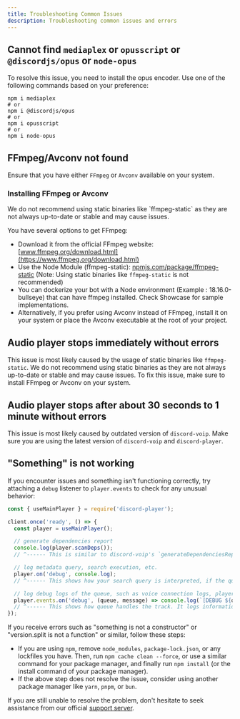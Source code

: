 ```yaml
---
title: Troubleshooting Common Issues
description: Troubleshooting common issues and errors
---
```


## Cannot find `mediaplex` or `opusscript` or `@discordjs/opus` or `node-opus`

To resolve this issue, you need to install the opus encoder. Use one of the following commands based on your preference:

```package-install
npm i mediaplex
# or
npm i @discordjs/opus
# or
npm i opusscript
# or
npm i node-opus
```

## FFmpeg/Avconv not found

Ensure that you have either `FFmpeg` or `Avconv` available on your system.

### Installing FFmpeg or Avconv

<Callout>
  We do not recommend using static binaries like `ffmpeg-static` as they are not always up-to-date or stable and may
  cause issues.
</Callout>

You have several options to get FFmpeg:

- Download it from the official FFmpeg website: [www.ffmpeg.org/download.html](https://www.ffmpeg.org/download.html)
- Use the Node Module (ffmpeg-static): [npmjs.com/package/ffmpeg-static](https://npmjs.com/package/ffmpeg-static) (Note: Using static binaries like `ffmpeg-static` is not recommended)
- You can dockerize your bot with a Node environment (Example : 18.16.0-bullseye) that can have ffmpeg installed. Check Showcase for sample implementations.
- Alternatively, if you prefer using Avconv instead of FFmpeg, install it on your system or place the Avconv executable at the root of your project.

## Audio player stops immediately without errors

This issue is most likely caused by the usage of static binaries like `ffmpeg-static`. We do not recommend using static binaries as they are not always up-to-date or stable and may cause issues. To fix this issue, make sure to install FFmpeg or Avconv on your system.

## Audio player stops after about 30 seconds to 1 minute without errors

This issue is most likely caused by outdated version of `discord-voip`. Make sure you are using the latest version of `discord-voip` and `discord-player`.

## "Something" is not working

If you encounter issues and something isn't functioning correctly, try attaching a `debug` listener to `player.events` to check for any unusual behavior:

```js title="index.js"
const { useMainPlayer } = require('discord-player');

client.once('ready', () => {
  const player = useMainPlayer();

  // generate dependencies report
  console.log(player.scanDeps());
  // ^------ This is similar to discord-voip's `generateDependenciesReport()` function, but with additional informations related to discord-player

  // log metadata query, search execution, etc.
  player.on('debug', console.log);
  // ^------ This shows how your search query is interpreted, if the query was cached, which extractor resolved the query or which extractor failed to resolve, etc.

  // log debug logs of the queue, such as voice connection logs, player execution, streaming process etc.
  player.events.on('debug', (queue, message) => console.log(`[DEBUG ${queue.guild.id}] ${message}`));
  // ^------ This shows how queue handles the track. It logs informations like the status of audio player, streaming process, configurations used, if streaming failed or not, etc.
});
```

If you receive errors such as "something is not a constructor" or "version.split is not a function" or similar, follow these steps:

- If you are using `npm`, remove `node_modules`, `package-lock.json`, or any lockfiles you have. Then, run `npm cache clean --force`, or use a similar command for your package manager, and finally run `npm install` (or the install command of your package manager).
- If the above step does not resolve the issue, consider using another package manager like `yarn`, `pnpm`, or `bun`.

If you are still unable to resolve the problem, don't hesitate to seek assistance from our official [support server](https://androz2091.fr/discord).
